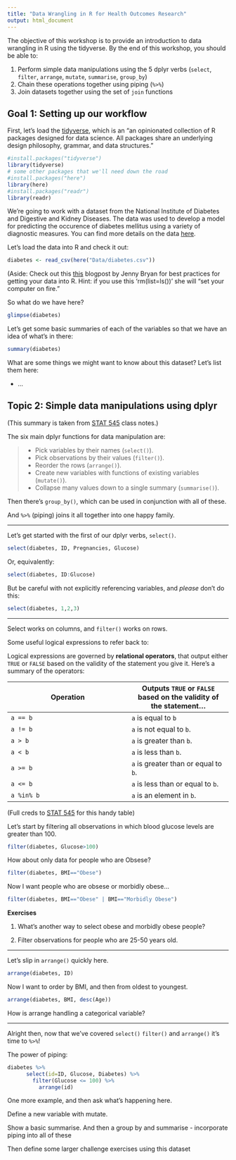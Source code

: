 ```yaml
---
title: "Data Wrangling in R for Health Outcomes Research"
output: html_document
---
```


The objective of this workshop is to provide an introduction to data wrangling in R using the tidyverse. By the end of this workshop, you should be able to:

1. Perform simple data manipulations using the 5 dplyr verbs (`select`, `filter`, `arrange`, `mutate`, `summarise`, `group_by`)
2. Chain these operations together using piping (`%>%`)
3. Join datasets together using the set of `join` functions


## Goal 1: Setting up our workflow

First, let's load the [tidyverse](https://www.tidyverse.org/), which is an "an opinionated collection of R packages designed for data science. All packages share an underlying design philosophy, grammar, and data structures."

```r
#install.packages("tidyverse")
library(tidyverse)
# some other packages that we'll need down the road
#install.packages("here")
library(here)
#install.packages("readr")
library(readr)
```


We're going to work with a dataset from the National Institute of Diabetes and Digestive and Kidney Diseases. The data was used to develop a model for predicting the occurence of diabetes mellitus using a variety of diagnostic measures. You can find more details on the data [here](https://www.kaggle.com/uciml/pima-indians-diabetes-database).

Let's load the data into R and check it out:

```r
diabetes <- read_csv(here("Data/diabetes.csv"))
```


(Aside: Check out this [this](https://www.tidyverse.org/articles/2017/12/workflow-vs-script/) blogpost by Jenny Bryan for best practices for getting your data into R. Hint: if you use this 'rm(list=ls())' she will "set your computer on fire." 


So what do we have here?

```r
glimpse(diabetes)
```

Let's get some basic summaries of each of the variables so that we have an idea of what's in there:

```r
summary(diabetes)
```

What are some things we might want to know about this dataset? Let's list them here:

  - ...


## Topic 2: Simple data manipulations using dplyr

(This summary is taken from [STAT 545](http://stat545.com/) class notes.)

The six main dplyr functions for data manipulation are:

> - Pick variables by their names (`select()`).
> - Pick observations by their values (`filter()`).
> - Reorder the rows (`arrange()`).
> - Create new variables with functions of existing variables (`mutate()`).
> - Collapse many values down to a single summary (`summarise()`).

Then there's `group_by()`, which can be used in conjunction with all of these.

And `%>%` (piping) joins it all together into one happy family. 

---

Let's get started with the first of our dplyr verbs, `select()`.

```r
select(diabetes, ID, Pregnancies, Glucose)
```

Or, equivalently:

```r
select(diabetes, ID:Glucose)
```

But be careful with not explicitly referencing variables, and *please* don't do this:

```r
select(diabetes, 1,2,3)
```

---

Select works on columns, and `filter()` works on rows.

Some useful logical expressions to refer back to: 

Logical expressions are governed by __relational operators__, that output either `TRUE` or `FALSE` based on the validity of the statement you give it. Here's a summary of the operators:

| Operation | Outputs `TRUE` or `FALSE` based on the validity of the statement... |
| ------ | ----- |
| `a == b` | `a` is equal to `b` |
| `a != b` | `a` is not equal to `b`. |
| `a > b` | `a` is greater than `b`. |
| `a < b` | `a` is less than `b`. |
| `a >= b` | `a` is greater than or equal to `b`. |
| `a <= b` | `a` is less than or equal to `b`. |
| `a %in% b` | `a` is an element in `b`. | 

(Full creds to [STAT 545](http://stat545.com/) for this handy table)

Let's start by filtering all observations in which blood glucose levels are greater than 100.

```r
filter(diabetes, Glucose>100)
```

How about only data for people who are Obsese?

```r
filter(diabetes, BMI=="Obese")
```

Now I want people who are obsese or morbidly obese...

```r
filter(diabetes, BMI=="Obese" | BMI=="Morbidly Obese")
```

**Exercises**

1. What's another way to select obese and morbidly obese people?

2. Filter observations for people who are 25-50 years old.


---

Let's slip in `arrange()` quickly here.

```r
arrange(diabetes, ID)
```

Now I want to order by BMI, and then from oldest to youngest.

```r
arrange(diabetes, BMI, desc(Age))
```

How is arrange handling a categorical variable?


---

Alright then, now that we've covered `select()` `filter()` and `arrange()`  it's time to `%>%`!

The power of piping:

```r
diabetes %>%
      select(id=ID, Glucose, Diabetes) %>%
        filter(Glucose <= 100) %>%
          arrange(id)
```


One more example, and then ask what's happening here. 

Define a new variable with mutate.

Show a basic summarise. And then a group by and summarise - incorporate piping into all of these

Then define some larger challenge exercises using this dataset 



